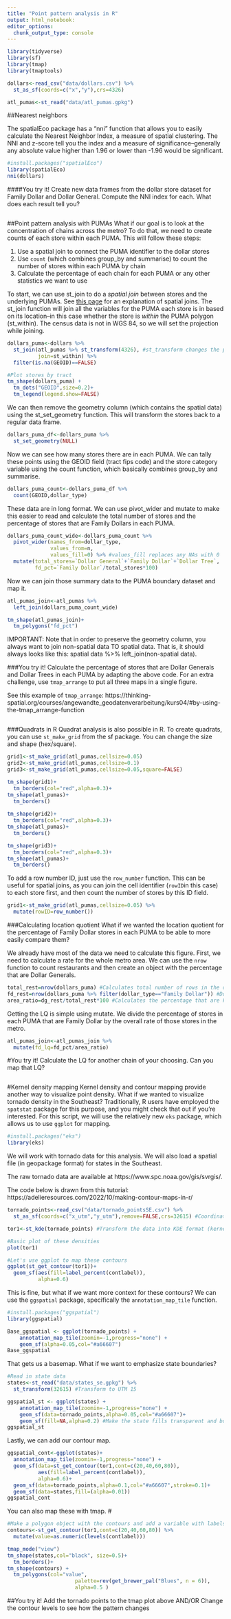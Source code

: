 ```yaml
---
title: "Point pattern analysis in R"
output: html_notebook:
editor_options: 
  chunk_output_type: console
---
```


```r
library(tidyverse)
library(sf)
library(tmap)
library(tmaptools)

dollars<-read_csv("data/dollars.csv") %>%
  st_as_sf(coords=c("x","y"),crs=4326)

atl_pumas<-st_read("data/atl_pumas.gpkg")

```


##Nearest neighbors

The spatialEco package has a "nni" function that allows you to easily calculate the Nearest Neighbor Index, a measure of spatial clustering. The NNI and z-score tell you the index and a measure of significance--generally any absolute value higher than 1.96 or lower than -1.96 would be significant.

```r
#install.packages("spatialEco")
library(spatialEco)
nni(dollars)
```

####You try it!
Create new data frames from the dollar store dataset for Family Dollar and Dollar General. Compute the NNI index for each. What does each result tell you?

```r

```


##Point pattern analysis with PUMAs
What if our goal is to look at the concentration of chains across the metro? To do that, we need to create counts of each store within each PUMA. This will follow these steps:

1) Use a spatial join to connect the PUMA identifier to the dollar stores
2) Use `count` (which combines group_by and summarise) to count the number of stores within each PUMA by chain
3) Calculate the percentage of each chain for each PUMA or any other statistics we want to use

To start, we can use st_join to do a *spatial join* between stores and the underlying PUMAs. See [this page](https://gisgeography.com/spatial-join/) for an explanation of spatial joins. The st_join function will join all the variables for the PUMA each store is in based on its location--in this case whether the store is *within* the PUMA polygon (st_within). The census data is not in WGS 84, so we will set the projection while joining.

```r
dollars_puma<-dollars %>%
  st_join(atl_pumas %>% st_transform(4326), #st_transform changes the projection to the listed EPSG number
          join=st_within) %>%
  filter(is.na(GEOID)==FALSE)

#Plot stores by tract
tm_shape(dollars_puma) + 
  tm_dots("GEOID",size=0.2)+
  tm_legend(legend.show=FALSE)
```

We can then remove the geometry column (which contains the spatial data) using the st_set_geometry function. This will transform the stores back to a regular data frame. 

```r
dollars_puma_df<-dollars_puma %>%
  st_set_geometry(NULL) 
```

Now we can see how many stores there are in each PUMA. We can tally these points using the GEOID field (tract fips code) and the store category variable using the count function, which basically combines group_by and summarise.

```r
dollars_puma_count<-dollars_puma_df %>%
  count(GEOID,dollar_type)
```

These data are in long format. We can use pivot_wider and mutate to make this easier to read and calculate the total number of stores and the percentage of stores that are Family Dollars in each PUMA. 

```r
dollars_puma_count_wide<-dollars_puma_count %>%
  pivot_wider(names_from=dollar_type,
              values_from=n,
              values_fill=0) %>% #values_fill replaces any NAs with 0
  mutate(total_stores=`Dollar General`+`Family Dollar`+`Dollar Tree`,
         fd_pct=`Family Dollar`/total_stores*100)
```

Now we can join those summary data to the PUMA boundary dataset and map it. 

```r
atl_pumas_join<-atl_pumas %>%
  left_join(dollars_puma_count_wide)

tm_shape(atl_pumas_join)+
  tm_polygons("fd_pct")
```

IMPORTANT: Note that in order to preserve the geometry column, you always want to join non-spatial data TO spatial data. That is, it should always looks like this: spatial data %>% left_join(non-spatial data).

###You try it!
Calculate the percentage of stores that are Dollar Generals and Dollar Trees in each PUMA by adapting the above code. For an extra challenge, use `tmap_arrange` to put all three maps in a single figure. 

See this example of `tmap_arrange`: https://thinking-spatial.org/courses/angewandte_geodatenverarbeitung/kurs04/#by-using-the-tmap_arrange-function

```r

```


###Quadrats in R
Quadrat analysis is also possible in R. To create quadrats, you can use `st_make_grid` from the sf package. You can change the size and shape (hex/square).

```r
grid1<-st_make_grid(atl_pumas,cellsize=0.05)
grid2<-st_make_grid(atl_pumas,cellsize=0.1)
grid3<-st_make_grid(atl_pumas,cellsize=0.05,square=FALSE)

tm_shape(grid1)+
  tm_borders(col="red",alpha=0.3)+
tm_shape(atl_pumas)+
  tm_borders()
  
tm_shape(grid2)+
  tm_borders(col="red",alpha=0.3)+
tm_shape(atl_pumas)+
  tm_borders()

tm_shape(grid3)+
  tm_borders(col="red",alpha=0.3)+
tm_shape(atl_pumas)+
  tm_borders()

```

To add a row number ID, just use the `row_number` function. This can be useful for spatial joins, as you can join the cell identifier (`rowID`in this case) to each store first, and then count the number of stores by this ID field.

```r
grid1<-st_make_grid(atl_pumas,cellsize=0.05) %>%
  mutate(rowID=row_number())
```

###Calculating location quotient
What if we wanted the location quotient for the percentage of Family Dollar stores in each PUMA to be able to more easily compare them? 

We already have most of the data we need to calculate this figure. First, we need to calculate a rate for the whole metro area. We can use the `nrow` function to count restaurants and then create an object with the percentage that are Dollar Generals.

```r
total_rest=nrow(dollars_puma) #Calculates total number of rows in the dataset
fd_rest=nrow(dollars_puma %>% filter(dollar_type=="Family Dollar")) #Does the same for just Family Dollar
area_ratio=dg_rest/total_rest*100 #Calculates the percentage that are FD (39%)
```

Getting the LQ is simple using mutate. We divide the percentage of stores in each PUMA that are Family Dollar by the overall rate of those stores in the metro.

```r
atl_pumas_join<-atl_pumas_join %>%
  mutate(fd_lq=fd_pct/area_ratio)
```

#You try it!
Calculate the LQ for another chain of your choosing. Can you map that LQ?

```r

```

#Kernel density mapping
Kernel density and contour mapping provide another way to visualize point density. What if we wanted to visualize tornado density in the Southeast? Traditionally, R users have employed the `spatstat` package for this purpose, and you might check that out if you're interested. For this script, we will use the relatively new `eks` package, which allows us to use `ggplot` for mapping.

```r
#install.packages("eks")
library(eks)
```

We will work with tornado data for this analysis. We will also load a spatial file (in geopackage format) for states in the Southeast.  

The raw tornado data are available at https://www.spc.noaa.gov/gis/svrgis/.

The code below is drawn from this tutorial: https://adelieresources.com/2022/10/making-contour-maps-in-r/ 

```r
tornado_points<-read_csv("data/tornado_pointsSE.csv") %>%
  st_as_sf(coords=c("x_utm","y_utm"),remove=FALSE,crs=32615) #Coordinate system is UTM 15, which will look better.

tor1<-st_kde(tornado_points) #Transform the data into KDE format (kernel density estimation).

#Basic plot of these densities
plot(tor1) 

#Let's use ggplot to map these contours
ggplot(st_get_contour(tor1))+
  geom_sf(aes(fill=label_percent(contlabel)),
          alpha=0.6)
```

This is fine, but what if we want more context for these contours? We can use the `ggspatial` package, specifically the `annotation_map_tile` function. 

```r
#install.packages("ggspatial")
library(ggspatial)

Base_ggspatial <- ggplot(tornado_points) +
    annotation_map_tile(zoomin=-1,progress="none") +
    geom_sf(alpha=0.05,col="#a66607")
Base_ggspatial
```

That gets us a basemap. What if we want to emphasize state boundaries?

```r
#Read in state data
states<-st_read("data/states_se.gpkg") %>%
  st_transform(32615) #Transform to UTM 15

ggspatial_st <- ggplot(states) +
    annotation_map_tile(zoomin=-1,progress="none") +
    geom_sf(data=tornado_points,alpha=0.05,col="#a66607")+
    geom_sf(fill=NA,alpha=0.2) #Make the state fills transparent and borders mostly transparent
ggspatial_st
```

Lastly, we can add our contour map.

```r
ggspatial_cont<-ggplot(states)+
  annotation_map_tile(zoomin=-1,progress="none") +
  geom_sf(data=st_get_contour(tor1,cont=c(20,40,60,80)), 
          aes(fill=label_percent(contlabel)),
          alpha=0.6)+
  geom_sf(data=tornado_points,alpha=0.1,col="#a66607",stroke=0.1)+
  geom_sf(data=states,fill=(alpha=0.01))
ggspatial_cont

```

You can also map these with tmap. #

```r
#Make a polygon object with the contours and add a variable with labels
contours<-st_get_contour(tor1,cont=c(20,40,60,80)) %>%
  mutate(value=as.numeric(levels(contlabel)))

tmap_mode("view")
tm_shape(states,col="black", size=0.5)+ 
  tm_borders()+
tm_shape(contours) +
  tm_polygons(col="value",
                      palette=rev(get_brewer_pal("Blues", n = 6)), 
                      alpha=0.5 )
```

##You try it!
Add the tornado points to the tmap plot above 
AND/OR
Change the contour levels to see how the pattern changes

```r

```


